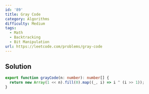 ```yaml
---
id: '89'
title: Gray Code
category: Algorithms
difficulty: Medium
tags:
  - Math
  - Backtracking
  - Bit Manipulation
url: https://leetcode.com/problems/gray-code
---
```


## Solution

```typescript showLineNumbers
export function grayCode(n: number): number[] {
  return new Array(1 << n).fill(0).map((_, i) => i ^ (i >> 1));
}
```
